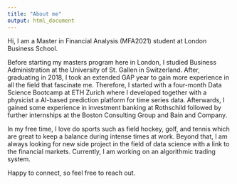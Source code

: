 ```yaml
---
title: "About me"
output: html_document
---
```


Hi, I am a Master in Financial Analysis (MFA2021) student at London Business School.

Before starting my masters program here in London, I studied Business Administration at the University of St. Gallen in Switzerland. After,
graduating in 2018, I took an extended GAP year to gain more experience in all the field that fascinate me. Therefore, I started with a 
four-month Data Science Bootcamp at ETH Zurich where I developed together with a physicist a AI-based prediction platform for time series data.
Afterwards, I gained some experience in investment banking at Rothschild followed by further internships at the Boston Consulting Group and Bain and Company. 

In my free time, I love do sports such as field hockey, golf, and tennis which are great to keep a balance during intense times at work. Beyond that, I 
am always looking for new side project in the field of data science with a link to the financial markets. Currently, I am working on an algorithmic trading system. 

Happy to connect, so feel free to reach out. 


